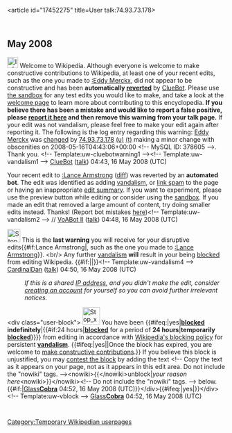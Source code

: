 <article id="17452275" title=User talk:74.93.73.178>
	<talkpage id="17452275" title="User talk:74.93.73.178">

== May 2008 ==
[[Image:Information.svg|left|25px]] Welcome to Wikipedia. Although everyone is welcome to make constructive contributions to Wikipedia, at least one of your recent edits, such as the one you made to [[:Eddy Merckx]], did not appear to be constructive and has been '''automatically [[Help:Reverting|reverted]]''' by [[User:ClueBot|ClueBot]].  Please use [[Wikipedia:Sandbox|the sandbox]] for any test edits you would like to make, and take a look at the [[Wikipedia:Introduction|welcome page]] to learn more about contributing to this encyclopedia.  '''If you believe there has been a mistake and would like to report a false positive, please [[User:ClueBot/FalsePositives|report it here]] and then remove this warning from your talk page.'''  If your edit was not vandalism, please feel free to make your edit again after reporting it. The following is the log entry regarding this warning: [[Eddy Merckx]] was [http://en.wikipedia.org/w/index.php?title=Eddy+Merckx&amp;diff=212771987&amp;oldid=212165356 changed] by [[Special:Contributions/74.93.73.178|74.93.73.178]] [[User:74.93.73.178|(u)]] [[User talk:74.93.73.178|(t)]] making a minor change with obscenities on 2008-05-16T04:43:06+00:00 &lt;!-- MySQL ID: 378605 --&gt;. Thank you. &lt;!-- Template:uw-cluebotwarning1 --&gt;&lt;!-- Template:uw-vandalism1 --&gt; [[User:ClueBot|ClueBot]] ([[User talk:ClueBot|talk]]) 04:43, 16 May 2008 (UTC)

{{{icon|[[Image:Nuvola apps important.svg|25px]] }}} Your recent edit to [[:Lance Armstrong]] ([http://en.wikipedia.org/w/index.php?title=Lance_Armstrong&amp;curid=65818&amp;diff=212772653&amp;oldid=212772075 diff]) was reverted by an '''automated bot'''. The edit was identified as adding [[WP:VAND|vandalism]], or [[WP:SPAM|link spam]] to the page or having an inappropriate [[WP:ES|edit summary]]. If you want to experiment, please use the preview button while editing or consider using the [[Wikipedia:Sandbox|sandbox]]. If you made an edit that removed a large amount of content, try doing smaller edits instead. Thanks! (Report bot mistakes [[User:VoABot_II/Mistakes|here]])&lt;!-- Template:uw-vandalism2 --&gt; // [[User:VoABot II|VoABot II]] ([[User talk:VoABot II|talk]]) 04:48, 16 May 2008 (UTC)

[[Image:Stop hand nuvola.svg|30px]] This is the '''last warning''' you will receive for your disruptive edits{{#if:Lance Armstrong|, such as the one you made to [[:Lance Armstrong]]}}. &lt;br/&gt; Any further [[Wikipedia:Vandalism|vandalism]] '''will''' result in your being [[Wikipedia:Blocking policy|blocked]] from editing Wikipedia. {{#if:|{{{2}}}|}}&lt;!-- Template:uw-vandalism4 --&gt; [[User:CardinalDan|CardinalDan]] ([[User talk:CardinalDan|talk]]) 04:50, 16 May 2008 (UTC)
:''If this is a shared [[IP address]], and you didn't make the edit, consider [[Wikipedia:Why create an account?|creating an account]] for yourself so you can avoid further irrelevant notices.''

&lt;div class=&quot;user-block&quot;&gt; [[Image:Stop x nuvola with clock.svg|40px|left]]  You have been {{#ifeq:|yes|'''[[Wikipedia:Blocking policy|blocked]] indefinitely'''|{{#if:24 hours|'''[[Wikipedia:Blocking policy|blocked]]''' for a period of '''24 hours'''|'''temporarily [[Wikipedia:Blocking policy|blocked]]'''}}}} from editing in accordance with [[Wikipedia:Blocking policy|Wikipedia's blocking policy]] for persistent '''[[Wikipedia:Vandalism|vandalism]]'''.  {{#ifeq:|yes||Once the block has expired, you are welcome to [[Wikipedia:Five pillars|make constructive contributions]].}}  If you believe this block is unjustified, you may [[Wikipedia:Appealing a block|contest the block]] by adding the text &lt;!-- Copy the text as it appears on your page, not as it appears in this edit area. Do not include the &quot;nowiki&quot; tags. --&gt;&lt;nowiki&gt;{{&lt;/nowiki&gt;unblock|''your reason here''&lt;nowiki&gt;}}&lt;/nowiki&gt;&lt;!-- Do not include the &quot;nowiki&quot; tags. --&gt; below. {{#if:|[[User:GlassCobra|Glass]]'''[[User talk:GlassCobra|Cobra]]''' 04:52, 16 May 2008 (UTC)}}&lt;/div&gt;{{#ifeq:|yes|[[Category:Temporary Wikipedian userpages]]}}&lt;/div&gt;&lt;!-- Template:uw-vblock --&gt; [[User:GlassCobra|Glass]]'''[[User talk:GlassCobra|Cobra]]''' 04:52, 16 May 2008 (UTC)
	</talkpage>
</article>